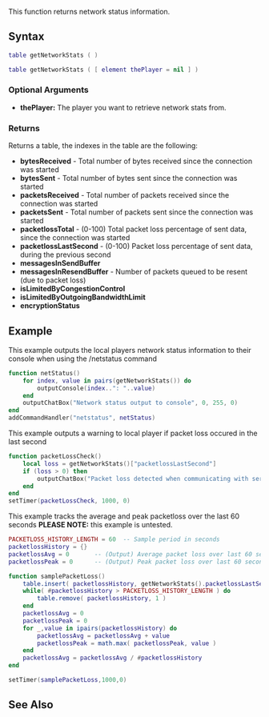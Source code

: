 
{{Server client function}}
This function returns network status information.

==Syntax==
<section name="Client" class="client" show="true">
<syntaxhighlight lang="lua">
table getNetworkStats ( )
</syntaxhighlight>
</section>
<section name="Server" class="server" show="true">
<syntaxhighlight lang="lua">
table getNetworkStats ( [ element thePlayer = nil ] )
</syntaxhighlight>
</section>

===Optional Arguments=== 
*'''thePlayer:''' The player you want to retrieve network stats from.

===Returns===
Returns a table, the indexes in the table are the following:

* '''bytesReceived''' - Total number of bytes received since the connection was started
* '''bytesSent''' - Total number of bytes sent since the connection was started
* '''packetsReceived''' - Total number of packets received since the connection was started
* '''packetsSent''' - Total number of packets sent since the connection was started
* '''packetlossTotal''' - (0-100) Total packet loss percentage of sent data, since the connection was started
* '''packetlossLastSecond''' - (0-100) Packet loss percentage of sent data, during the previous second
* '''messagesInSendBuffer'''
* '''messagesInResendBuffer''' - Number of packets queued to be resent (due to packet loss)
* '''isLimitedByCongestionControl'''
* '''isLimitedByOutgoingBandwidthLimit'''
* '''encryptionStatus'''

==Example==
<section name="Client" class="client" show="true">
This example outputs the local players network status information to their console when using the /netstatus command
<syntaxhighlight lang="lua">
function netStatus()
	for index, value in pairs(getNetworkStats()) do
		outputConsole(index..": "..value)
	end
	outputChatBox("Network status output to console", 0, 255, 0)
end
addCommandHandler("netstatus", netStatus)
</syntaxhighlight>
This example outputs a warning to local player if packet loss occured in the last second
<syntaxhighlight lang="lua">
function packetLossCheck()
	local loss = getNetworkStats()["packetlossLastSecond"]
	if (loss > 0) then
		outputChatBox("Packet loss detected when communicating with server, gameplay may be affected", 255, 0, 0)
	end
end
setTimer(packetLossCheck, 1000, 0)
</syntaxhighlight>
This example tracks the average and peak packetloss over the last 60 seconds '''PLEASE NOTE:''' this example is untested.
<syntaxhighlight lang="lua">
PACKETLOSS_HISTORY_LENGTH = 60	-- Sample period in seconds
packetlossHistory = {}
packetlossAvg = 0		-- (Output) Average packet loss over last 60 seconds
packetlossPeak = 0		-- (Output) Peak packet loss over last 60 seconds

function samplePacketLoss()
	table.insert( packetlossHistory, getNetworkStats().packetlossLastSecond )
	while( #packetlossHistory > PACKETLOSS_HISTORY_LENGTH ) do
		table.remove( packetlossHistory, 1 )
	end
	packetlossAvg = 0
	packetlossPeak = 0
	for _,value in ipairs(packetlossHistory) do
		packetlossAvg = packetlossAvg + value
		packetlossPeak = math.max( packetlossPeak, value )
	end
	packetlossAvg = packetlossAvg / #packetlossHistory
end

setTimer(samplePacketLoss,1000,0)
</syntaxhighlight>
</section>

==See Also==
{{Client_utility_functions}}